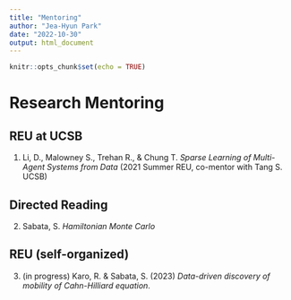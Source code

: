 ```yaml
---
title: "Mentoring"
author: "Jea-Hyun Park"
date: "2022-10-30"
output: html_document
---
```


```r
knitr::opts_chunk$set(echo = TRUE)
```
# Research Mentoring

## REU at UCSB

1. Li, D., Malowney S., Trehan R., \& Chung T. *Sparse Learning of Multi-Agent Systems from Data* (2021 Summer REU, co-mentor with Tang S. UCSB)

<!-- Dongyang Li, Shelby Malowney, Ritwik Trehan, Tim Chung -->

## Directed Reading

2. Sabata, S. *Hamiltonian Monte Carlo* 

## REU (self-organized)

3. (in progress) Karo, R. \& Sabata, S. (2023) *Data-driven discovery of mobility of Cahn-Hilliard equation*. 
